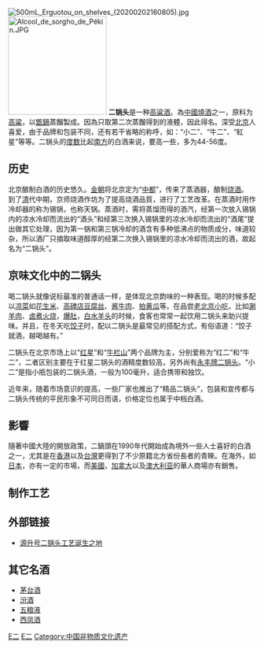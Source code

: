 {{unreferenced|time=2016-12-26T02:04:08+00:00}}
[[File:500mL_Erguotou_on_shelves_(20200202160805).jpg|thumb]]
[[File:Alcool_de_sorgho_de_Pékin.JPG|200px]]
'''二锅头'''是一种[[高粱酒|高粱酒]]。為[[中國燒酒|中國燒酒]]之一，原料为[[高粱|高粱]]，以[[甑|甑鍋]]蒸餾製成。因為只取第二次蒸餾得到的液體，因此得名。深受[[北京|北京]]人喜爱，由于品牌和包装不同，还有若干省略的称呼，如：“小二”、“牛二”、“紅星”等等。二锅头的[[酒精濃度|度数]]比起[[南方|南方]]的白酒来说，要高一些，多为44-56度。

==历史==
北京酿制白酒的历史悠久。[[金朝|金朝]]将北京定为“[[中都|中都]]”，传来了蒸酒器，酿制[[烧酒|烧酒]]。 
到了[[清|清]]代中期，京师烧酒作坊为了提高烧酒品質，进行了工艺改革。在蒸酒时用作冷却器的称为锡锅，也称天锅。蒸酒时，需将蒸馏而得的酒汽，经第一次放入锡锅内的凉水冷却而流出的“酒头”和经第三次换入锡锅里的凉水冷却而流出的“酒尾”提出做其它处理，因为第一锅和第三锅冷却的酒含有多种低沸点的物质成分，味道较杂，所以酒厂只摘取味道醇厚的经第二次换入锡锅里的凉水冷却而流出的酒，故起名为“二锅头”。

==京味文化中的二锅头==
喝二锅头就像说标最准的普通话一样，是体现北京韵味的一种表现。喝的时候多配以[[凉菜|凉菜]]如[[花生米|花生米]]、[[高碑店|高碑店]][[豆腐丝|豆腐丝]]、[[酱牛肉|酱牛肉]]、[[拍黄瓜|拍黄瓜]]等。在品尝[[老北京小吃|老北京小吃]]，比如[[涮羊肉|涮羊肉]]、[[卤煮火烧|卤煮火烧]]，[[爆肚|爆肚]]，[[白水羊头|白水羊头]]的时候，食客也常常一起饮用二锅头来助兴提味。并且，在冬天吃[[饺子|饺子]]时，配以二锅头是最常见的搭配方式，有俗语道：“饺子就酒，越喝越有。”

二锅头在北京市场上以“[[红星二锅头|红星]]”和“[[牛栏山二锅头|牛栏山]]”两个品牌为主，分别爱称为“红二”和“牛二”，二者区别主要在于红星二锅头的酒精度数较高，另外尚有[[永丰酒|永丰牌二锅头]]。“小二”是指小瓶包装的二锅头酒，一般为100毫升，适合携带和独饮。

近年来，随着市场意识的提高，一些厂家也推出了“精品二锅头”，包装和宣传都与二锅头传统的平民形象不可同日而语，价格定位也属于中档白酒。

== 影響 ==
隨著中國大陸的開放政策，二鍋頭在1990年代開始成為境外一些人士喜好的白酒之一，尤其是在[[香港|香港]]以及[[台灣|台灣]]更得到了不少原籍北方省份長者的青睞。在海外，如[[日本|日本]]，亦有一定的市場，而[[美國|美國]]，[[加拿大|加拿大]]以及[[澳大利亚|澳大利亚]]的華人商場亦有銷售。

==制作工艺==

==外部链接==
* [http://www.redstarwine.com/info/showinfo.asp?id=26 源升号二锅头工艺诞生之地]

== 其它名酒 ==
*[[茅台酒|茅台酒]]
*[[汾酒|汾酒]]
*[[五粮液|五粮液]]
*[[西凤酒|西凤酒]]
{{華夏酒文化}}
{{老北京城}}

[[Category:中國酒|E二]]
[[Category:白酒|E二]]
[[Category:中国非物质文化遗产|Category:中国非物质文化遗产]]